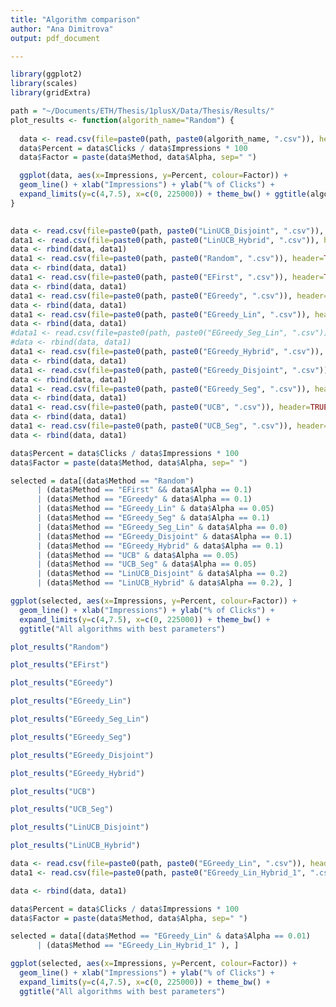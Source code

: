 ```yaml
---
title: "Algorithm comparison"
author: "Ana Dimitrova"
output: pdf_document

---
```

 

```r
library(ggplot2)
library(scales)
library(gridExtra)

path = "~/Documents/ETH/Thesis/1plusX/Data/Thesis/Results/"
plot_results <- function(algorith_name="Random") {
  
  data <- read.csv(file=paste0(path, paste0(algorith_name, ".csv")), header=TRUE, sep=",")
  data$Percent = data$Clicks / data$Impressions * 100
  data$Factor = paste(data$Method, data$Alpha, sep=" ")

  ggplot(data, aes(x=Impressions, y=Percent, colour=Factor)) + 
  geom_line() + xlab("Impressions") + ylab("% of Clicks") +
  expand_limits(y=c(4,7.5), x=c(0, 225000)) + theme_bw() + ggtitle(algorith_name)
}
  
```

```r

data <- read.csv(file=paste0(path, paste0("LinUCB_Disjoint", ".csv")), header=TRUE, sep=",")
data1 <- read.csv(file=paste0(path, paste0("LinUCB_Hybrid", ".csv")), header=TRUE, sep=",")
data <- rbind(data, data1)
data1 <- read.csv(file=paste0(path, paste0("Random", ".csv")), header=TRUE, sep=",")
data <- rbind(data, data1)
data1 <- read.csv(file=paste0(path, paste0("EFirst", ".csv")), header=TRUE, sep=",")
data <- rbind(data, data1)
data1 <- read.csv(file=paste0(path, paste0("EGreedy", ".csv")), header=TRUE, sep=",")
data <- rbind(data, data1)
data1 <- read.csv(file=paste0(path, paste0("EGreedy_Lin", ".csv")), header=TRUE, sep=",")
data <- rbind(data, data1)
#data1 <- read.csv(file=paste0(path, paste0("EGreedy_Seg_Lin", ".csv")), header=TRUE, sep=",")
#data <- rbind(data, data1)
data1 <- read.csv(file=paste0(path, paste0("EGreedy_Hybrid", ".csv")), header=TRUE, sep=",")
data <- rbind(data, data1)
data1 <- read.csv(file=paste0(path, paste0("EGreedy_Disjoint", ".csv")), header=TRUE, sep=",")
data <- rbind(data, data1)
data1 <- read.csv(file=paste0(path, paste0("EGreedy_Seg", ".csv")), header=TRUE, sep=",")
data <- rbind(data, data1)
data1 <- read.csv(file=paste0(path, paste0("UCB", ".csv")), header=TRUE, sep=",")
data <- rbind(data, data1)
data1 <- read.csv(file=paste0(path, paste0("UCB_Seg", ".csv")), header=TRUE, sep=",")
data <- rbind(data, data1)

data$Percent = data$Clicks / data$Impressions * 100
data$Factor = paste(data$Method, data$Alpha, sep=" ")

selected = data[(data$Method == "Random") 
      | (data$Method == "EFirst" && data$Alpha == 0.1) 
      | (data$Method == "EGreedy" & data$Alpha == 0.1)
      | (data$Method == "EGreedy_Lin" & data$Alpha == 0.05)
      | (data$Method == "EGreedy_Seg" & data$Alpha == 0.1) 
      | (data$Method == "EGreedy_Seg_Lin" & data$Alpha == 0.0) 
      | (data$Method == "EGreedy_Disjoint" & data$Alpha == 0.1) 
      | (data$Method == "EGreedy_Hybrid" & data$Alpha == 0.1) 
      | (data$Method == "UCB" & data$Alpha == 0.05) 
      | (data$Method == "UCB_Seg" & data$Alpha == 0.05) 
      | (data$Method == "LinUCB_Disjoint" & data$Alpha == 0.2) 
      | (data$Method == "LinUCB_Hybrid" & data$Alpha == 0.2), ]

ggplot(selected, aes(x=Impressions, y=Percent, colour=Factor)) + 
  geom_line() + xlab("Impressions") + ylab("% of Clicks") +
  expand_limits(y=c(4,7.5), x=c(0, 225000)) + theme_bw() + 
  ggtitle("All algorithms with best parameters")

```

```r

plot_results("Random")

```

```r

plot_results("EFirst")

```

```r

plot_results("EGreedy")

```

```r

plot_results("EGreedy_Lin")

```

```r

plot_results("EGreedy_Seg_Lin")

```

```r

plot_results("EGreedy_Seg")

```
```r
plot_results("EGreedy_Disjoint")
```

```r
plot_results("EGreedy_Hybrid")
```

```r

plot_results("UCB")
```

```r

plot_results("UCB_Seg")
```

```r
plot_results("LinUCB_Disjoint")
```

```r
plot_results("LinUCB_Hybrid")
```

```r

data <- read.csv(file=paste0(path, paste0("EGreedy_Lin", ".csv")), header=TRUE, sep=",")
data1 <- read.csv(file=paste0(path, paste0("EGreedy_Lin_Hybrid_1", ".csv")), header=TRUE, sep=",")

data <- rbind(data, data1)

data$Percent = data$Clicks / data$Impressions * 100
data$Factor = paste(data$Method, data$Alpha, sep=" ")

selected = data[(data$Method == "EGreedy_Lin" & data$Alpha == 0.01)
      | (data$Method == "EGreedy_Lin_Hybrid_1" ), ]

ggplot(selected, aes(x=Impressions, y=Percent, colour=Factor)) + 
  geom_line() + xlab("Impressions") + ylab("% of Clicks") +
  expand_limits(y=c(4,7.5), x=c(0, 225000)) + theme_bw() + 
  ggtitle("All algorithms with best parameters")
```
